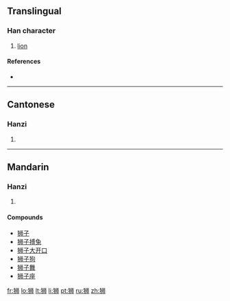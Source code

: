 {{also|獅}}
==Translingual==

===Han character===
{{Han char|rn=94|rad=犬|as=06|sn=9|four=|canj=大竹中中月 (KHLLB)}}

# [[lion]]

====References====
* {{Han ref|kx=0711.101|hdz=21344.020|uh=72EE|ud=29422}}

----

==Cantonese==

===Hanzi===
{{yue-hanzi|jyut=|y=si1|tra=獅}}

# {{defn|Cantonese|sort=犬06}}

----

==Mandarin==

===Hanzi===
{{cmn-hanzi|tra=獅|pin=[[shī]] ([[shi1]])|wg=shih<sup>1</sup>}}

# {{defn|Mandarin|sort=犬06}}

====Compounds====
* [[狮子]]
* [[狮子搏兔]]
* [[狮子大开口]]
* [[狮子狗]]
* [[狮子舞]]
* [[狮子座]]

[[fr:狮]]
[[lo:狮]]
[[lt:狮]]
[[li:狮]]
[[pt:狮]]
[[ru:狮]]
[[zh:狮]]